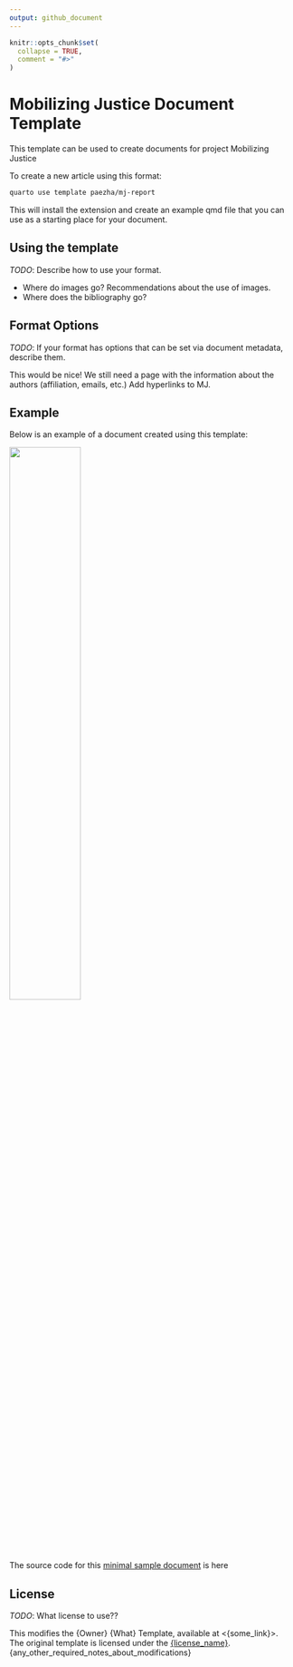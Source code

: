```yaml
---
output: github_document
---
```


<!-- README.md is generated from README.Rmd. Please edit that file -->

```r
knitr::opts_chunk$set(
  collapse = TRUE,
  comment = "#>"
)
```

# Mobilizing Justice Document Template

<!-- badges: start -->
<!-- badges: end -->

This template can be used to create documents for project Mobilizing Justice

To create a new article using this format:

``` bash
quarto use template paezha/mj-report
```

This will install the extension and create an example qmd file that you can use as a starting place for your document.

## Using the template

*TODO*: Describe how to use your format.

- Where do images go? Recommendations about the use of images.
- Where does the bibliography go?

## Format Options

*TODO*: If your format has options that can be set via document metadata, describe them.

This would be nice! We still need a page with the information about the authors (affiliation, emails, etc.) Add hyperlinks to MJ.

## Example

Below is an example of a document created using this template:

<!-- pdftools::pdf_convert('template.pdf',pages = 1) --> 

![](template_1.png){width=50%}

The source code for this [minimal sample document]((template.qmd)) is here

## License

*TODO*: What license to use??

This modifies the {Owner} {What} Template, available at <{some_link}>.
The original template is licensed under the [{license_name}]({license_link}).
{any_other_required_notes_about_modifications}

